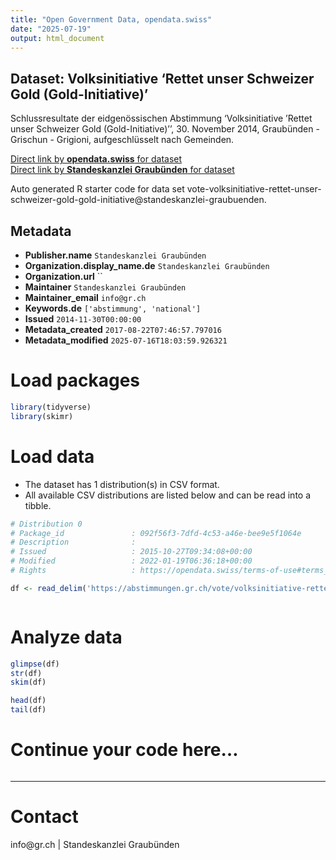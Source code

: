 ```yaml
---
title: "Open Government Data, opendata.swiss"
date: "2025-07-19"
output: html_document
---
```


## Dataset: Volksinitiative 'Rettet unser Schweizer Gold (Gold-Initiative)'

Schlussresultate der eidgenössischen Abstimmung 'Volksinitiative 'Rettet unser Schweizer Gold (Gold-Initiative)'', 30. November 2014, Graubünden - Grischun - Grigioni, aufgeschlüsselt nach Gemeinden.

[Direct link by **opendata.swiss** for dataset](https://opendata.swiss/de/dataset/volksinitiative-rettet-unser-schweizer-gold-gold-initiative)<br>
[Direct link by **Standeskanzlei Graubünden** for dataset](https://abstimmungen.gr.ch/vote/volksinitiative-rettet-unser-schweizer-gold-gold-initiative/data)

Auto generated R starter code for data set vote-volksinitiative-rettet-unser-schweizer-gold-gold-initiative@standeskanzlei-graubuenden.

## Metadata

- **Publisher.name** `Standeskanzlei Graubünden`
- **Organization.display_name.de** `Standeskanzlei Graubünden`
- **Organization.url** ``
- **Maintainer** `Standeskanzlei Graubünden`
- **Maintainer_email** `info@gr.ch`
- **Keywords.de** `['abstimmung', 'national']`
- **Issued** `2014-11-30T00:00:00`
- **Metadata_created** `2017-08-22T07:46:57.797016`
- **Metadata_modified** `2025-07-16T18:03:59.926321`


# Load packages

```r

library(tidyverse)
library(skimr)

```

# Load data

-   The dataset has 1 distribution(s) in CSV format.
-   All available CSV distributions are listed below and can be read into a tibble.

```r

# Distribution 0
# Package_id               : 092f56f3-7dfd-4c53-a46e-bee9e5f1064e
# Description              : 
# Issued                   : 2015-10-27T09:34:08+00:00
# Modified                 : 2022-01-19T06:36:18+00:00
# Rights                   : https://opendata.swiss/terms-of-use#terms_by

df <- read_delim('https://abstimmungen.gr.ch/vote/volksinitiative-rettet-unser-schweizer-gold-gold-initiative/data-csv')



```

# Analyze data

```r

glimpse(df)
str(df)
skim(df)

head(df)
tail(df)

```

# Continue your code here...

```r

```

------------------------------------------------------------------------

# Contact

info@gr.ch | Standeskanzlei Graubünden
